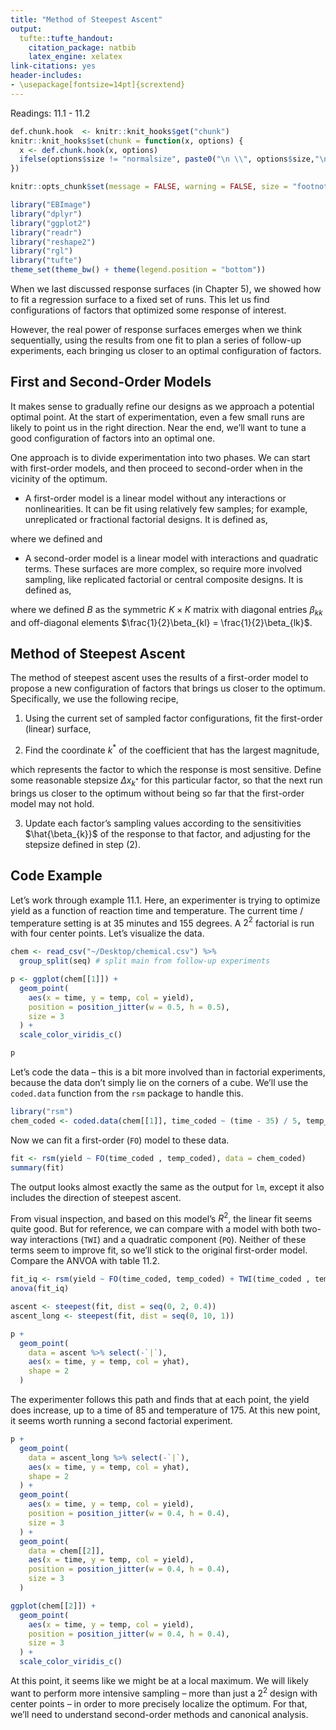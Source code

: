```yaml
---
title: "Method of Steepest Ascent"
output:
  tufte::tufte_handout:
    citation_package: natbib
    latex_engine: xelatex
link-citations: yes
header-includes:
- \usepackage[fontsize=14pt]{scrextend}
---
```


Readings: 11.1 - 11.2

```r
def.chunk.hook  <- knitr::knit_hooks$get("chunk")
knitr::knit_hooks$set(chunk = function(x, options) {
  x <- def.chunk.hook(x, options)
  ifelse(options$size != "normalsize", paste0("\n \\", options$size,"\n\n", x, "\n\n \\normalsize"), x)
})

knitr::opts_chunk$set(message = FALSE, warning = FALSE, size = "footnotesize", echo = FALSE, fig.margin = TRUE, fig.height = 5, cache = TRUE)
```

```r
library("EBImage")
library("dplyr")
library("ggplot2")
library("readr")
library("reshape2")
library("rgl")
library("tufte")
theme_set(theme_bw() + theme(legend.position = "bottom"))
```

When we last discussed response surfaces (in Chapter 5), we showed how to fit a
regression surface to a fixed set of runs. This let us find configurations of
factors that optimized some response of interest.

However, the real power of response surfaces emerges when we think sequentially,
using the results from one fit to plan a series of follow-up experiments, each
bringing us closer to an optimal configuration of factors.

## First and Second-Order Models

It makes sense to gradually refine our designs as we approach a potential
optimal point. At the start of experimentation, even a few small runs are likely
to point us in the right direction. Near the end, we’ll want to tune a good
configuration of factors into an optimal one.

One approach is to divide experimentation into two phases. We can start with
first-order models, and then proceed to second-order when in the vicinity of the
optimum.

* A first-order model is a linear model without any interactions or
nonlinearities. It can be fit using relatively few samples; for example,
unreplicated or fractional factorial designs. It is defined as,
\begin{align*}
y_{i} &= \beta_{0} + \sum_{k = 1}^{K}\beta_{k}x_{ik} + \epsilon_{i} \\
&= x_{i}^{T}b + \epsilon_{i}
\end{align*}

where we defined
\begin{align*}
x_{i} = \begin{pmatrix} 1 \\
x_{i1} \\
\vdots \\
x_{iK}
\end{pmatrix},
\end{align*}
and 
\begin{align*}
b = \begin{pmatrix}
\beta_0 \\
\beta_1 \\
\vdots \\
\beta_{K}
\end{pmatrix}
\end{align*}

* A second-order model is a linear model with interactions and quadratic terms.
These surfaces are more complex, so require more involved sampling, like
replicated factorial or central composite designs. It is defined as,
\begin{align*}
y_{i} &= \beta_0 + \sum_{k = 1}^{K}\beta_{kk}x_{k}^{2} + \sum_{k < k_{\prime}} \beta_{k k^{\prime}} x_{k}x_{k^{\prime}} + \epsilon_{i} \\
&= x_{i}^{T}b + x_{i}^{T} B x_i + \epsilon_{i}
\end{align*}

where we defined $B$ as the symmetric $K \times K$ matrix with diagonal entries
$\beta_{kk}$ and off-diagonal elements $\frac{1}{2}\beta_{kl} =
\frac{1}{2}\beta_{lk}$.

## Method of Steepest Ascent

The method of steepest ascent uses the results of a first-order model to propose
a new configuration of factors that brings us closer to the optimum.
Specifically, we use the following recipe,

1. Using the current set of sampled factor configurations, fit the first-order
(linear) surface,
\begin{align*}
\hat{y}\left(x\right) &= x^{T}\hat{b}
\end{align*}

2. Find the coordinate $k^{\ast}$ of the coefficient that has the largest
magnitude,
\begin{align*}
	k^{\ast} &= \arg \max_{k \in \{1, \dots, K\}} \left|\hat{\beta}_{k}\right|
\end{align*}

which represents the factor to which the response is most sensitive. Define some
reasonable stepsize $\Delta x_{k^{\ast}}$ for this particular factor, so that
the next run brings us closer to the optimum without being so far that the
first-order model may not hold.

3. Update each factor’s sampling values according to the sensitivities
$\hat{\beta_{k}}$ of the response to that factor, and adjusting for the stepsize
defined in step (2).
\begin{align*}
x \leftarrow x + \frac{\Delta x_{k^{\ast}}}{\beta_{k^{\ast}}} b
\end{align*}

## Code Example

Let's work through example 11.1. Here, an experimenter is trying to optimize
yield as a function of reaction time and temperature. The current time /
temperature setting is at 35 minutes and 155 degrees. A $2^{2}$ factorial is run
with four center points. Let's visualize the data.

```r
chem <- read_csv("~/Desktop/chemical.csv") %>%
  group_split(seq) # split main from follow-up experiments
```

```r
p <- ggplot(chem[[1]]) +
  geom_point(
    aes(x = time, y = temp, col = yield),
    position = position_jitter(w = 0.5, h = 0.5),
    size = 3
  ) +
  scale_color_viridis_c()

p
```
Let's code the data -- this is a bit more involved than in factorial
experiments, because the data don't simply lie on the corners of a cube. We'll
use the `coded.data` function from the `rsm` package to handle this.

```r
library("rsm")
chem_coded <- coded.data(chem[[1]], time_coded ~ (time - 35) / 5, temp_coded ~ (temp - 155) / 5)
```

Now we can fit a first-order (`FO`) model to these data.

```r
fit <- rsm(yield ~ FO(time_coded , temp_coded), data = chem_coded)
summary(fit)
```
The output looks almost exactly the same as the output for `lm`, except it also
includes the direction of steepest ascent.

From visual inspection, and based on this model's $R^{2}$, the linear fit seems
quite good. But for reference, we can compare with a model with both two-way
interactions (`TWI`) and a quadratic component (`PQ`). Neither of these terms
seem to improve fit, so we'll stick to the original first-order model. Compare
the ANVOA with table 11.2.

```r
fit_iq <- rsm(yield ~ FO(time_coded, temp_coded) + TWI(time_coded , temp_coded) + PQ(time_coded, temp_coded), data = chem_coded)
anova(fit_iq)
```

```r
ascent <- steepest(fit, dist = seq(0, 2, 0.4))
ascent_long <- steepest(fit, dist = seq(0, 10, 1))
```

```r
p + 
  geom_point(
    data = ascent %>% select(-`|`),
    aes(x = time, y = temp, col = yhat),
    shape = 2 
  )
```

The experimenter follows this path and finds that at each point, the yield does
increase, up to a time of 85 and temperature of 175. At this new point, it seems
worth running a second factorial experiment.

```r
p + 
  geom_point(
    data = ascent_long %>% select(-`|`),
    aes(x = time, y = temp, col = yhat),
    shape = 2 
  ) +
  geom_point(
    aes(x = time, y = temp, col = yield),
    position = position_jitter(w = 0.4, h = 0.4),
    size = 3
  ) +
  geom_point(
    data = chem[[2]],
    aes(x = time, y = temp, col = yield),
    position = position_jitter(w = 0.4, h = 0.4),
    size = 3
  )
```
```r
ggplot(chem[[2]]) +
  geom_point(
    aes(x = time, y = temp, col = yield),
    position = position_jitter(w = 0.4, h = 0.4),
    size = 3
  ) +
  scale_color_viridis_c()
```

At this point, it seems like we might be at a local maximum. We will likely want
to perform more intensive sampling -- more than just a $2^2$ design with center
points -- in order to more precisely localize the optimum. For that, we'll need
to understand second-order methods and canonical analysis.